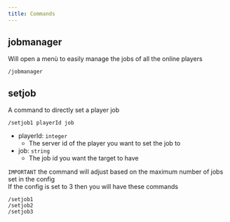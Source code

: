 ```yaml
---
title: Commands
---
```


## jobmanager
Will open a menù to easily manage the jobs of all the online players
```shell showLineNumbers
/jobmanager
```

## setjob
A command to directly set a player job  
```shell showLineNumbers
/setjob1 playerId job
```
- playerId: `integer`
  - The server id of the player you want to set the job to
- job: `string`
  - The job id you want the target to have

`IMPORTANT` the command will adjust based on the maximum number of jobs set in the config  
If the config is set to 3 then you will have these commands
```shell showLineNumbers
/setjob1
/setjob2
/setjob3
```